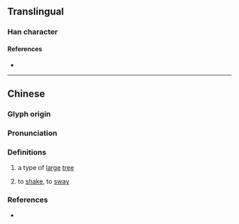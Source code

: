 {{character info/new}}
{{character info|0x2F8E9}}
==Translingual==

===Han character===
{{Han char|rn=75|rad=木|as=10|sn=14|four=47972|canj=DBOU|ids=⿰木䍃}}

====References====
* {{Han ref|kx=0543.300|dkj=15251|dj=0931.160|hdz=21265.060|uh=69A3|ud=27043|bh=BA6F|bd=47727}}

----

==Chinese==
{{zh-forms}}

===Glyph origin===
{{Han etym}}

===Pronunciation===
{{zh-pron
|m=yáo
|c=jiu4
|cat=n,v
}}

===Definitions===
{{zh-hanzi}}

# a type of [[large]] [[tree]]
# {{lb|zh|of trees}} to [[shake]], to [[sway]]

===References===
* {{R:twedu|C05321}}